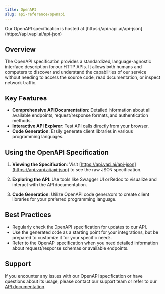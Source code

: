 ```yaml
---
title: OpenAPI
slug: api-reference/openapi
---
```


<Check>
  Our OpenAPI specification is hosted at
  [https://api.vapi.ai/api-json](https://api.vapi.ai/api-json)
</Check>

## Overview

The OpenAPI specification provides a standardized, language-agnostic interface description for our HTTP APIs. It allows both humans and computers to discover and understand the capabilities of our service without needing to access the source code, read documentation, or inspect network traffic.

## Key Features

- **Comprehensive API Documentation**: Detailed information about all available endpoints, request/response formats, and authentication methods.
- **Interactive API Explorer**: Test API calls directly from your browser.
- **Code Generation**: Easily generate client libraries in various programming languages.

## Using the OpenAPI Specification

1. **Viewing the Specification**: Visit [https://api.vapi.ai/api-json](https://api.vapi.ai/api-json) to see the raw JSON specification.

2. **Exploring the API**: Use tools like Swagger UI or Redoc to visualize and interact with the API documentation.

3. **Code Generation**: Utilize OpenAPI code generators to create client libraries for your preferred programming language.

## Best Practices

- Regularly check the OpenAPI specification for updates to our API.
- Use the generated code as a starting point for your integrations, but be prepared to customize it for your specific needs.
- Refer to the OpenAPI specification when you need detailed information about request/response schemas or available endpoints.

## Support

If you encounter any issues with our OpenAPI specification or have questions about its usage, please contact our support team or refer to our [API documentation](https://docs.vapi.ai/api-reference).
